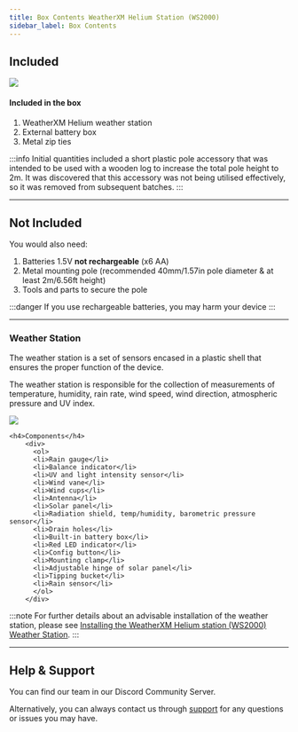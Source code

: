 ```yaml
---
title: Box Contents WeatherXM Helium Station (WS2000)
sidebar_label: Box Contents
---
```



## Included

<div class="explanation">
  <img src={useBaseUrl("img/wxm-devices/helium/contents.svg")} />
  <div>
    <h4>Included in the box</h4>
    <ol>
      <li>WeatherXM Helium weather station</li>
      <li>External battery box</li>
      <li>Metal zip ties</li>
    </ol>
  </div>
</div>

:::info
Initial quantities included a short plastic pole accessory that was intended to be used with a wooden log to increase the total pole height to 2m. It was discovered that this accessory was not being utilised effectively, so it was removed from subsequent batches.
:::

<hr/>

## Not Included

You would also need:
1. Batteries  1.5V **not rechargeable** (x6 AA)
1. Metal mounting pole (recommended 40mm/1.57in pole diameter & at least 2m/6.56ft height)
1. Tools and parts to secure the pole

:::danger
If you use rechargeable batteries, you may harm your device
:::

<hr/>

### Weather Station

The weather station is a set of sensors encased in a plastic shell that ensures the proper function of the device.

The weather station is responsible for the collection of measurements of temperature, humidity, rain rate, wind speed, wind direction, atmospheric pressure and UV index.


<div class="explanation two-columns">
    <img src={useBaseUrl("/img/wxm-devices/helium/ws2000-parts.svg")} />

    <h4>Components</h4>
        <div>
          <ol>
          <li>Rain gauge</li>
          <li>Balance indicator</li>
          <li>UV and light intensity sensor</li>
          <li>Wind vane</li>
          <li>Wind cups</li>
          <li>Antenna</li>
          <li>Solar panel</li>
          <li>Radiation shield, temp/humidity, barometric pressure sensor</li>
          <li>Drain holes</li>
          <li>Built-in battery box</li>
          <li>Red LED indicator</li>
          <li>Config button</li>
          <li>Mounting clamp</li>
          <li>Adjustable hinge of solar panel</li>
          <li>Tipping bucket</li>
          <li>Rain sensor</li>
          </ol>
        </div>
</div>

:::note
For further details about an advisable installation of the weather station, please see [Installing the WeatherXM Helium station (WS2000) Weather Station](/wxm-devices/helium/install-weather-station).
:::
<hr/>

## Help & Support

You can find our team in our <Link to="https://weatherxm.com/discord">Discord Community Server</Link>.

Alternatively, you can always contact us through [support](https://support.weatherxm.com) for any questions or issues you may have.
